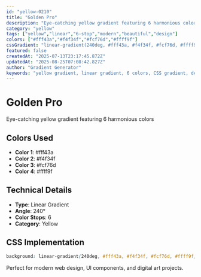 ```yaml
---
id: "yellow-0210"
title: "Golden Pro"
description: "Eye-catching yellow gradient featuring 6 harmonious colors"
category: "yellow"
tags: ["yellow","linear","6-stop","modern","beautiful","design"]
colors: ["#fff43a","#f4f34f","#fcf76d","#ffff9f"]
cssGradient: "linear-gradient(240deg, #fff43a, #f4f34f, #fcf76d, #ffff9f)"
featured: false
createdAt: "2025-07-13T23:17:45.872Z"
updatedAt: "2025-08-25T07:08:42.827Z"
author: "Gradient Generator"
keywords: "yellow gradient, linear gradient, 6 colors, CSS gradient, design, #fff43a, #f4f34f, #fcf76d, #ffff9f"
---
```


# Golden Pro

Eye-catching yellow gradient featuring 6 harmonious colors

## Colors Used
- **Color 1**: #fff43a
- **Color 2**: #f4f34f
- **Color 3**: #fcf76d
- **Color 4**: #ffff9f

## Technical Details
- **Type**: Linear Gradient
- **Angle**: 240°
- **Color Stops**: 6
- **Category**: Yellow

## CSS Implementation
```css
background: linear-gradient(240deg, #fff43a, #f4f34f, #fcf76d, #ffff9f);
```

Perfect for modern web design, UI components, and digital art projects.
